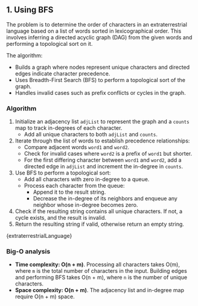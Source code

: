 

## 1. Using BFS

The problem is to determine the order of characters in an extraterrestrial language based on a list of words sorted in lexicographical order. This involves inferring a directed acyclic graph (DAG) from the given words and performing a topological sort on it.

The algorithm:

- Builds a graph where nodes represent unique characters and directed edges indicate character precedence.
- Uses Breadth-First Search (BFS) to perform a topological sort of the graph.
- Handles invalid cases such as prefix conflicts or cycles in the graph.

### Algorithm

1. Initialize an adjacency list `adjList` to represent the graph and a `counts` map to track in-degrees of each character.
   - Add all unique characters to both `adjList` and `counts`.
2. Iterate through the list of words to establish precedence relationships:
   - Compare adjacent words `word1` and `word2`.
   - Check for invalid cases where `word2` is a prefix of `word1` but shorter.
   - For the first differing character between `word1` and `word2`, add a directed edge in `adjList` and increment the in-degree in `counts`.
3. Use BFS to perform a topological sort:
   - Add all characters with zero in-degree to a queue.
   - Process each character from the queue:
     - Append it to the result string.
     - Decrease the in-degree of its neighbors and enqueue any neighbor whose in-degree becomes zero.
4. Check if the resulting string contains all unique characters. If not, a cycle exists, and the result is invalid.
5. Return the resulting string if valid, otherwise return an empty string.

<MDXCodeBlock>{extraterrestrialLanguage}</MDXCodeBlock>

### Big-O analysis

- **Time complexity: O(n + m)**. Processing all characters takes O(m), where `m` is the total number of characters in the input. Building edges and performing BFS takes O(n + m), where `n` is the number of unique characters.
- **Space complexity: O(n + m)**. The adjacency list and in-degree map require O(n + m) space.
